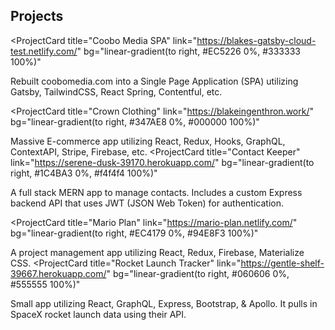 ## Projects

<ProjectCard
  title="Coobo Media SPA"
  link="https://blakes-gatsby-cloud-test.netlify.com/"
  bg="linear-gradient(to right, #EC5226 0%, #333333 100%)"
>
  Rebuilt coobomedia.com into a Single Page Application (SPA) utilizing Gatsby,
  TailwindCSS, React Spring, Contentful, etc.
</ProjectCard>

<ProjectCard
  title="Crown Clothing"
  link="https://blakeingenthron.work/"
  bg="linear-gradient(to right, #347AE8  0%, #000000 100%)"
>
  Massive E-commerce app utilizing React, Redux, Hooks, GraphQL, ContextAPI,
  Stripe, Firebase, etc.
</ProjectCard>
<ProjectCard
  title="Contact Keeper"
  link="https://serene-dusk-39170.herokuapp.com/"
  bg="linear-gradient(to right, #1C4BA3 0%, #f4f4f4 100%)"
>
  A full stack MERN app to manage contacts. Includes a custom Express backend
  API that uses JWT (JSON Web Token) for authentication.
</ProjectCard>

<ProjectCard
  title="Mario Plan"
  link="https://mario-plan.netlify.com/"
  bg="linear-gradient(to right, #EC4179 0%, #94E8F3  100%)"
>
  A project management app utilizing React, Redux, Firebase, Materialize CSS.
</ProjectCard>
<ProjectCard
  title="Rocket Launch Tracker"
  link="https://gentle-shelf-39667.herokuapp.com/"
  bg="linear-gradient(to right, #060606 0%, #555555 100%)"
>
  Small app utilizing React, GraphQL, Express, Bootstrap, & Apollo. It pulls in
  SpaceX rocket launch data using their API.
</ProjectCard>
